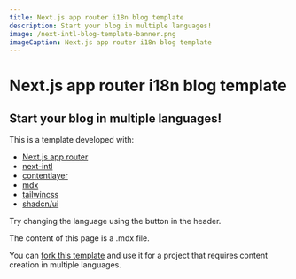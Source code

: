 ```yaml
---
title: Next.js app router i18n blog template
description: Start your blog in multiple languages!
image: /next-intl-blog-template-banner.png
imageCaption: Next.js app router i18n blog template
---
```


# Next.js app router i18n blog template

## Start your blog in multiple languages!

This is a template developed with:

- [Next.js app router](https://nextjs.org/)
- [next-intl](https://next-intl-docs.vercel.app/)
- [contentlayer](https://contentlayer.dev/)
- [mdx](https://mdxjs.com/docs/)
- [tailwincss](https://tailwindcss.com/)
- [shadcn/ui](https://ui.shadcn.com/)

Try changing the language using the button in the header.

The content of this page is a .mdx file.

You can [fork this template](https://github.com/juancmandev/next-intl-blog-template) and use it for a project that requires content creation in multiple languages.